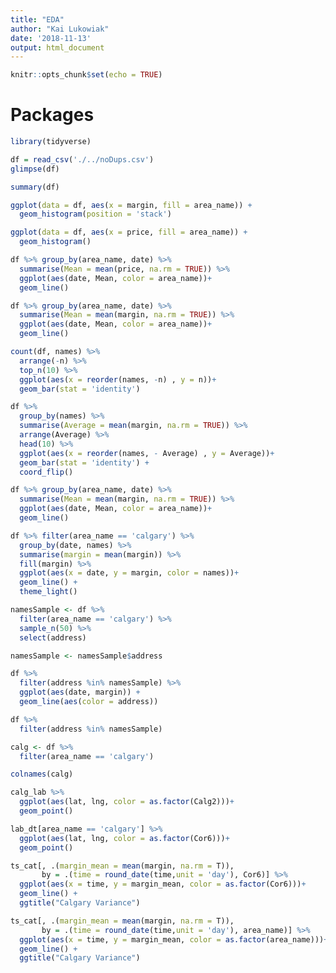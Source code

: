 ```yaml
---
title: "EDA"
author: "Kai Lukowiak"
date: '2018-11-13'
output: html_document
---
```


```r
knitr::opts_chunk$set(echo = TRUE)
```


# Packages

```r
library(tidyverse)
```

```r
df = read_csv('./../noDups.csv')
glimpse(df)
```

```r
summary(df)
```

```r
ggplot(data = df, aes(x = margin, fill = area_name)) +
  geom_histogram(position = 'stack')
```

```r
ggplot(data = df, aes(x = price, fill = area_name)) +
  geom_histogram()
```


```r
df %>% group_by(area_name, date) %>% 
  summarise(Mean = mean(price, na.rm = TRUE)) %>% 
  ggplot(aes(date, Mean, color = area_name))+
  geom_line()
```

```r
df %>% group_by(area_name, date) %>% 
  summarise(Mean = mean(margin, na.rm = TRUE)) %>% 
  ggplot(aes(date, Mean, color = area_name))+
  geom_line()
```


```r
count(df, names) %>% 
  arrange(-n) %>% 
  top_n(10) %>% 
  ggplot(aes(x = reorder(names, -n) , y = n))+
  geom_bar(stat = 'identity')
```

```r
df %>% 
  group_by(names) %>% 
  summarise(Average = mean(margin, na.rm = TRUE)) %>% 
  arrange(Average) %>% 
  head(10) %>% 
  ggplot(aes(x = reorder(names, - Average) , y = Average))+
  geom_bar(stat = 'identity') +
  coord_flip()
```



```r
df %>% group_by(area_name, date) %>% 
  summarise(Mean = mean(margin, na.rm = TRUE)) %>% 
  ggplot(aes(date, Mean, color = area_name))+
  geom_line()
```

```r
df %>% filter(area_name == 'calgary') %>% 
  group_by(date, names) %>% 
  summarise(margin = mean(margin)) %>% 
  fill(margin) %>% 
  ggplot(aes(x = date, y = margin, color = names))+
  geom_line() +
  theme_light()

```


```r
namesSample <- df %>% 
  filter(area_name == 'calgary') %>% 
  sample_n(50) %>% 
  select(address)

namesSample <- namesSample$address

df %>% 
  filter(address %in% namesSample) %>% 
  ggplot(aes(date, margin)) +
  geom_line(aes(color = address))
```

```r

df %>% 
  filter(address %in% namesSample)
```


```r
calg <- df %>% 
  filter(area_name == 'calgary')

colnames(calg)
```






```r
calg_lab %>% 
  ggplot(aes(lat, lng, color = as.factor(Calg2)))+
  geom_point()
```

```r
lab_dt[area_name == 'calgary'] %>% 
  ggplot(aes(lat, lng, color = as.factor(Cor6)))+
  geom_point()
```


```r
ts_cat[, .(margin_mean = mean(margin, na.rm = T)),
       by = .(time = round_date(time,unit = 'day'), Cor6)] %>% 
  ggplot(aes(x = time, y = margin_mean, color = as.factor(Cor6)))+
  geom_line() +
  ggtitle("Calgary Variance")
```

```r
ts_cat[, .(margin_mean = mean(margin, na.rm = T)),
       by = .(time = round_date(time,unit = 'day'), area_name)] %>% 
  ggplot(aes(x = time, y = margin_mean, color = as.factor(area_name)))+
  geom_line() +
  ggtitle("Calgary Variance")
```

